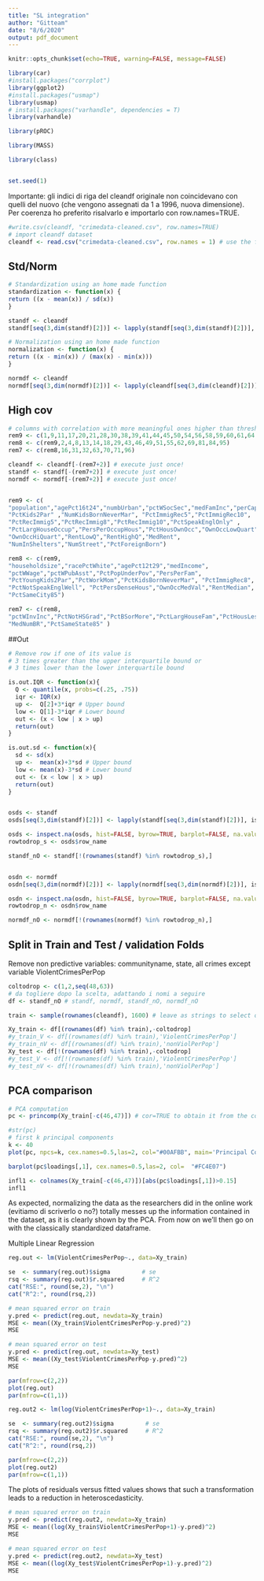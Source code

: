 ```yaml
---
title: "SL integration"
author: "Gitteam"
date: "8/6/2020"
output: pdf_document
---
```


```r
knitr::opts_chunk$set(echo=TRUE, warning=FALSE, message=FALSE)
```

```r
library(car)
#install.packages("corrplot")
library(ggplot2)
#install.packages("usmap")
library(usmap)
# install.packages("varhandle", dependencies = T)
library(varhandle)

library(pROC)

library(MASS)

library(class)


set.seed(1)
```

Importante: gli indici di riga del cleandf originale non coincidevano con quelli del nuovo (che vengono assegnati da 1 a 1996, nuova dimensione). Per coerenza ho preferito risalvarlo e importarlo con row.names=TRUE.
```r
#write.csv(cleandf, "crimedata-cleaned.csv", row.names=TRUE)
# import cleandf dataset
cleandf <- read.csv("crimedata-cleaned.csv", row.names = 1) # use the first column as index
```

## Std/Norm

```r
# Standardization using an home made function 
standardization <- function(x) {
return ((x - mean(x)) / sd(x))
}

standf <- cleandf
standf[seq(3,dim(standf)[2])] <- lapply(standf[seq(3,dim(standf)[2])], standardization)
```

```r
# Normalization using an home made function 
normalization <- function(x) {
return ((x - min(x)) / (max(x) - min(x)))
}

normdf <- cleandf
normdf[seq(3,dim(normdf)[2])] <- lapply(cleandf[seq(3,dim(cleandf)[2])], normalization)
```

## High cov

```r
# columns with correlation with more meaningful ones higher than threshold in absolute value
rem9 <- c(1,9,11,17,20,21,28,30,38,39,41,44,45,50,54,56,58,59,60,61,64,65,74,80,82,83,85,86,90,91,92)
rem8 <- c(rem9,2,4,8,13,14,18,29,43,46,49,51,55,62,69,81,84,95)
rem7 <- c(rem8,16,31,32,63,70,71,96)

cleandf <- cleandf[-(rem7+2)] # execute just once!
standf <- standf[-(rem7+2)] # execute just once!
normdf <- normdf[-(rem7+2)] # execute just once!


rem9 <- c( 
"population","agePct16t24","numbUrban","pctWSocSec","medFamInc","perCapInc",        "NumUnderPov","PctLess9thGrade","PctOccupMgmtProf","MalePctDivorce","FemalePctDiv","PctFam2Par",       
"PctKids2Par" ,"NumKidsBornNeverMar", "PctImmigRec5","PctImmigRec10",      
"PctRecImmig5","PctRecImmig8","PctRecImmig10","PctSpeakEnglOnly" ,  
"PctLargHouseOccup","PersPerOccupHous","PctHousOwnOcc","OwnOccLowQuart",     
"OwnOccHiQuart","RentLowQ","RentHighQ","MedRent",            
"NumInShelters","NumStreet","PctForeignBorn")

rem8 <- c(rem9,
"householdsize","racePctWhite","agePct12t29","medIncome",
"pctWWage","pctWPubAsst","PctPopUnderPov","PersPerFam",         
"PctYoungKids2Par","PctWorkMom","PctKidsBornNeverMar", "PctImmigRec8",       
"PctNotSpeakEnglWell", "PctPersDenseHous","OwnOccMedVal","RentMedian",         
"PctSameCity85")

rem7 <- c(rem8,
"pctWInvInc","PctNotHSGrad","PctBSorMore","PctLargHouseFam","PctHousLess3BR", 
"MedNumBR","PctSameState85" )
```

##Out

```r
# Remove row if one of its value is
# 3 times greater than the upper interquartile bound or
# 3 times lower than the lower interquartile bound

is.out.IQR <- function(x){
  Q <- quantile(x, probs=c(.25, .75))
  iqr <- IQR(x)
  up <-  Q[2]+3*iqr # Upper bound  
  low <- Q[1]-3*iqr # Lower bound
  out <- (x < low | x > up)
  return(out)
}

is.out.sd <- function(x){
  sd <- sd(x)
  up <-  mean(x)+3*sd # Upper bound  
  low <- mean(x)-3*sd # Lower bound
  out <- (x < low | x > up)
  return(out)
}


osds <- standf
osds[seq(3,dim(standf)[2])] <- lapply(standf[seq(3,dim(standf)[2])], is.out.IQR)

osds <- inspect.na(osds, hist=FALSE, byrow=TRUE, barplot=FALSE, na.value=TRUE)
rowtodrop_s <- osds$row_name

standf_nO <- standf[!(rownames(standf) %in% rowtodrop_s),]


osdn <- normdf
osdn[seq(3,dim(normdf)[2])] <- lapply(normdf[seq(3,dim(normdf)[2])], is.out.IQR)

osdn <- inspect.na(osdn, hist=FALSE, byrow=TRUE, barplot=FALSE, na.value=TRUE)
rowtodrop_n <- osdn$row_name

normdf_nO <- normdf[!(rownames(normdf) %in% rowtodrop_n),]
```


## Split in Train and Test / validation Folds
Remove non predictive variables:
communityname, state, all crimes except variable ViolentCrimesPerPop
```r
coltodrop <- c(1,2,seq(48,63))
# da togliere dopo la scelta, adattando i nomi a seguire
df <- standf_nO # standf, normdf, standf_nO, normdf_nO
```


```r
train <- sample(rownames(cleandf), 1600) # leave as strings to select original indexes

Xy_train <- df[(rownames(df) %in% train),-coltodrop]
#y_train_V <- df[(rownames(df) %in% train),'ViolentCrimesPerPop']
#y_train_nV <- df[(rownames(df) %in% train),'nonViolPerPop']
Xy_test <- df[!(rownames(df) %in% train),-coltodrop]
#y_test_V <- df[!(rownames(df) %in% train),'ViolentCrimesPerPop']
#y_test_nV <- df[!(rownames(df) %in% train),'nonViolPerPop']
```


## PCA comparison
```r
# PCA computation
pc <- princomp(Xy_train[-c(46,47)]) # cor=TRUE to obtain it from the correlation matrix (use it for the unnormalized dataframe)

#str(pc)
# first k principal components
k <- 40
plot(pc, npcs=k, cex.names=0.5,las=2, col="#00AFBB", main='Principal Components')

barplot(pc$loadings[,1], cex.names=0.5,las=2, col=  "#FC4E07")

infl1 <- colnames(Xy_train[-c(46,47)])[abs(pc$loadings[,1])>0.15]
infl1
```

As expected, normalizing the data as the researchers did in the online work (evitiamo di scriverlo o no?) totally messes up the information contained in the dataset, as it is clearly shown by the PCA. From now on we'll then go on with the classically standardized dataframe.

Multiple Linear Regression
```r
reg.out <- lm(ViolentCrimesPerPop~., data=Xy_train)
```

```r
se  <- summary(reg.out)$sigma         # se
rsq <- summary(reg.out)$r.squared     # R^2
cat("RSE:", round(se,2), "\n")
cat("R^2:", round(rsq,2))

# mean squared error on train
y.pred <- predict(reg.out, newdata=Xy_train)
MSE <- mean((Xy_train$ViolentCrimesPerPop-y.pred)^2)
MSE

# mean squared error on test
y.pred <- predict(reg.out, newdata=Xy_test)
MSE <- mean((Xy_test$ViolentCrimesPerPop-y.pred)^2)
MSE 
```

```r
par(mfrow=c(2,2))
plot(reg.out)
par(mfrow=c(1,1))
```

```r
reg.out2 <- lm(log(ViolentCrimesPerPop+1)~., data=Xy_train)
```

```r
se  <- summary(reg.out2)$sigma         # se
rsq <- summary(reg.out2)$r.squared     # R^2
cat("RSE:", round(se,2), "\n")
cat("R^2:", round(rsq,2))
```

```r
par(mfrow=c(2,2))
plot(reg.out2)
par(mfrow=c(1,1))
```

The plots of residuals versus fitted values shows that such a transformation leads to a reduction in heteroscedasticity.

```r
# mean squared error on train
y.pred <- predict(reg.out2, newdata=Xy_train)
MSE <- mean((log(Xy_train$ViolentCrimesPerPop+1)-y.pred)^2)
MSE 

# mean squared error on test
y.pred <- predict(reg.out2, newdata=Xy_test)
MSE <- mean((log(Xy_test$ViolentCrimesPerPop+1)-y.pred)^2)
MSE
```

















